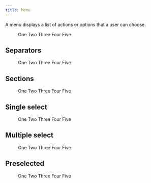 ```yaml
---
title: Menu
---
```


A menu displays a list of actions or options that a user can choose.

<Example>
  <Menu>
    <MenuItem>One</MenuItem>
    <MenuItem>Two</MenuItem>
    <MenuItem>Three</MenuItem>
    <MenuItem>Four</MenuItem>
    <MenuItem>Five</MenuItem>
  </Menu>
</Example>

## Separators

<Example>
  <Menu>
    <MenuItem>One</MenuItem>
    <MenuItem>Two</MenuItem>
    <MenuSeparator />
    <MenuItem>Three</MenuItem>
    <MenuItem>Four</MenuItem>
    <MenuSeparator />
    <MenuItem>Five</MenuItem>
  </Menu>
</Example>

## Sections

<Example>
  <Menu>
    <MenuSection title="Introduction">
      <MenuItem>One</MenuItem>
      <MenuItem>Two</MenuItem>
      <MenuItem>Three</MenuItem>
    </MenuSection>
    <MenuSection title="Summary">
      <MenuItem>Four</MenuItem>
      <MenuItem>Five</MenuItem>
    </MenuSection>
  </Menu>
</Example>

## Single select

<Example>
  <Menu selectionMode="single">
    <MenuItem>One</MenuItem>
    <MenuItem>Two</MenuItem>
    <MenuItem>Three</MenuItem>
    <MenuItem>Four</MenuItem>
    <MenuItem>Five</MenuItem>
  </Menu>
</Example>

## Multiple select

<Example>
  <Menu selectionMode="multiple">
    <MenuItem>One</MenuItem>
    <MenuItem>Two</MenuItem>
    <MenuItem>Three</MenuItem>
    <MenuItem>Four</MenuItem>
    <MenuItem>Five</MenuItem>
  </Menu>
</Example>

## Preselected

<Example>
  <Menu selectionMode="multiple" defaultSelectedKeys={['three', 'five']}>
    <MenuItem id="one">One</MenuItem>
    <MenuItem id="two">Two</MenuItem>
    <MenuItem id="three">Three</MenuItem>
    <MenuItem id="four">Four</MenuItem>
    <MenuItem id="five">Five</MenuItem>
  </Menu>
</Example>

